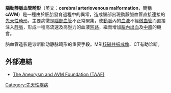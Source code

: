 {{medical}}
{{Infobox disease
 | Name = 
腦動靜脈血管畸形 | Image = Arteriovenous malformation - brain - low mag.jpg
 | Caption = 腦動靜脈血管畸形的[[顯微照片|顯微照片]]，[[HPS染色|HPS染色]]
 | DiseasesDB = 15235
 | ICD10 = {{ICD10|Q|27|3|q|20}}, {{ICD10|Q|28|0|q|20}}, {{ICD10|Q|28|2|q|20}}
 | ICD9 = {{ICD9|747.6}}, {{ICD9|747.81}}
 | ICDO =
 | OMIM =
 | MedlinePlus = 000779
 | eMedicineSubj = search
 | eMedicineTopic = Arteriovenous%20Malformation
 | MeshID = D001165
}}

'''腦動靜脈血管畸形'''（英文：'''cerebral arteriovenous malformation'''，簡稱'''cAVM'''）是一種由於胚胎發育過程中的異常，造成腦部出現動靜脈血管直接連接的[[先天性畸形|先天性畸形]]，主要病徵是[[腦部|腦部]][[血管|血管]]不正常聚集，使[[動脈|動脈]]內的[[血液|血液]]不經[[微血管|微血管]]而直接注入[[靜脈|靜脈]]，形成一種高流速及高壓力的血液[[短路|短路]]，繼而增加[[腦內出血|腦內出血]]及[[中風|中風]]的機會。

脑血管造影是诊断脑动静脉畸形的重要手段。MRI[[核磁共振成像|核磁共振成像]]、CT有助诊断。

==外部連結==
{{Medical resources|  DiseasesDB     = 2224|  ICD10          = {{ICD10|Q|28|2|q|20}}|  ICD9           = {{ICD9|747.81}}|  ICDO           =
|  OMIM           = 108010|  MedlinePlus    = 000779|  eMedicineSubj  = neuro|  eMedicineTopic = 21|  eMedicine_mult = {{eMedicine2|article|252426}} {{eMedicine2|article|337220}}|  MeshID         = D002538}}
{{Commons category|Cerebral arteriovenous malformation}}
* [http://www.taafonline.org/ The Aneurysm and AVM Foundation (TAAF)]

{{Vascular diseases}}
{{medical-stub}}

[[Category:先天性疾病|Category:先天性疾病]]
